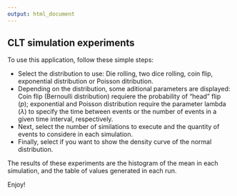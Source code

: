 ```yaml
---
output: html_document
---
```


## CLT simulation experiments

To use this application, follow these simple steps:

* Select the distribution to use: Die rolling, two dice rolling, coin flip, exponential distribution or Poisson ditribution.
* Depending on the distribution, some aditional parameters are displayed: Coin flip (Bernoulli distribution) requiere the probability of "head" flip ($p$); exponential and Poisson distribution require the parameter lambda ($\lambda$) to specify the time between events or the number of events in a given time interval, respectively.
* Next, select the number of similations to execute and the quantity of events to considere in each simulation.
* Finally, select if you want to show the density curve of the normal distribution.

The results of these experiments are the histogram of the mean in each simulation, and the table of values generated in each run.

Enjoy!
